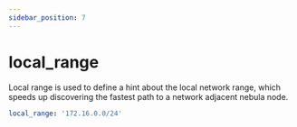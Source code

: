 ```yaml
---
sidebar_position: 7
---
```


# local_range

Local range is used to define a hint about the local network range, which speeds up discovering the fastest path to a
network adjacent nebula node.

```yml
local_range: '172.16.0.0/24'
```
